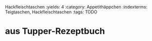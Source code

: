 Hackfleischtaschen
:yields: 4
:category: Appetithäppchen
:indexterms: Teigtaschen, Hackfleischtaschen
:tags: TODO

# aus Tupper-Rezeptbuch
